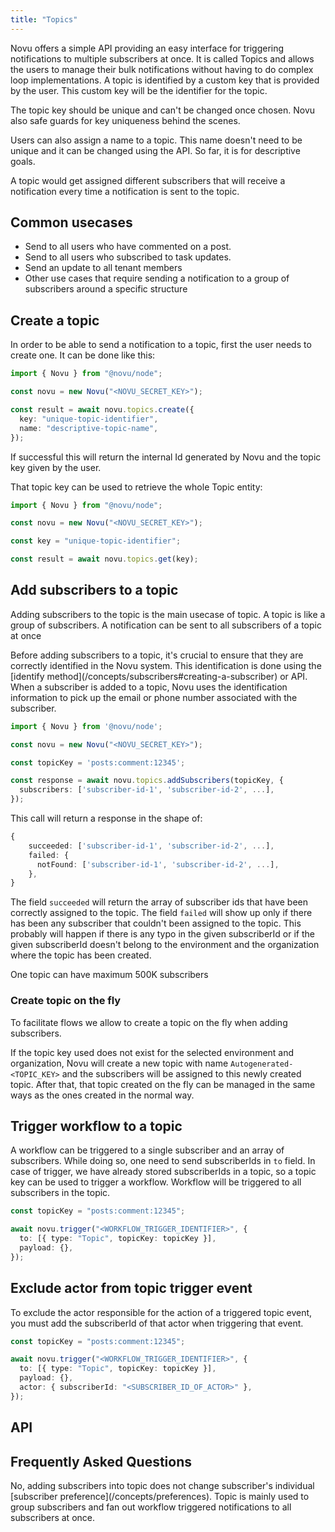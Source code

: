 ```yaml
---
title: "Topics"
---
```


Novu offers a simple API providing an easy interface for triggering notifications to multiple subscribers at once. It is called Topics and allows the users to manage their bulk notifications without having to do complex loop implementations. A topic is identified by a custom key that is provided by the user. This custom key will be the identifier for the topic.

<Warning>
  The topic key should be unique and can't be changed once chosen. Novu also
  safe guards for key uniqueness behind the scenes.
</Warning>

Users can also assign a name to a topic. This name doesn't need to be unique and it can be changed using the API. So far, it is for descriptive goals.

A topic would get assigned different subscribers that will receive a notification every time a notification is sent to the topic.

## Common usecases

- Send to all users who have commented on a post.
- Send to all users who subscribed to task updates.
- Send an update to all tenant members
- Other use cases that require sending a notification to a group of subscribers around a specific structure

## Create a topic

In order to be able to send a notification to a topic, first the user needs to create one. It can be done like this:

```typescript
import { Novu } from "@novu/node";

const novu = new Novu("<NOVU_SECRET_KEY>");

const result = await novu.topics.create({
  key: "unique-topic-identifier",
  name: "descriptive-topic-name",
});
```

If successful this will return the internal Id generated by Novu and the topic key given by the user.

That topic key can be used to retrieve the whole Topic entity:

```typescript
import { Novu } from "@novu/node";

const novu = new Novu("<NOVU_SECRET_KEY>");

const key = "unique-topic-identifier";

const result = await novu.topics.get(key);
```

## Add subscribers to a topic

Adding subscribers to the topic is the main usecase of topic. A topic is like a group of subscribers. A notification can be sent to all subscribers of a topic at once

<Warning>
  Before adding subscribers to a topic, it's crucial to ensure that they are
  correctly identified in the Novu system. This identification is done using the
  [identify method](/concepts/subscribers#creating-a-subscriber) or API. When a
  subscriber is added to a topic, Novu uses the identification information to
  pick up the email or phone number associated with the subscriber.
</Warning>

```typescript
import { Novu } from '@novu/node';

const novu = new Novu("<NOVU_SECRET_KEY>");

const topicKey = 'posts:comment:12345';

const response = await novu.topics.addSubscribers(topicKey, {
  subscribers: ['subscriber-id-1', 'subscriber-id-2', ...],
});
```

This call will return a response in the shape of:

```typescript
{
    succeeded: ['subscriber-id-1', 'subscriber-id-2', ...],
    failed: {
      notFound: ['subscriber-id-1', 'subscriber-id-2', ...],
    },
}
```

The field `succeeded` will return the array of subscriber ids that have been correctly assigned to the topic. The field `failed` will show up only if there has been any subscriber that couldn't been assigned to the topic. This probably will happen if there is any typo in the given subscriberId or if the given subscriberId doesn't belong to the environment and the organization where the topic has been created.

<Info>One topic can have maximum 500K subscribers</Info>

### Create topic on the fly

To facilitate flows we allow to create a topic on the fly when adding subscribers.

If the topic key used does not exist for the selected environment and organization, Novu will create a new topic with name `Autogenerated-<TOPIC_KEY>` and the subscribers will be assigned to this newly created topic.
After that, that topic created on the fly can be managed in the same ways as the ones created in the normal way.

## Trigger workflow to a topic

A workflow can be triggered to a single subscriber and an array of subscribers. While doing so, one need to send subscriberIds in `to` field. In case of trigger, we have already stored subscriberIds in a topic, so a topic key can be used to trigger a workflow. Workflow will be triggered to all subscribers in the topic.

```typescript
const topicKey = "posts:comment:12345";

await novu.trigger("<WORKFLOW_TRIGGER_IDENTIFIER>", {
  to: [{ type: "Topic", topicKey: topicKey }],
  payload: {},
});
```

## Exclude actor from topic trigger event

To exclude the actor responsible for the action of a triggered topic event, you must add the subscriberId of that actor when triggering that event.

```typescript
const topicKey = "posts:comment:12345";

await novu.trigger("<WORKFLOW_TRIGGER_IDENTIFIER>", {
  to: [{ type: "Topic", topicKey: topicKey }],
  payload: {},
  actor: { subscriberId: "<SUBSCRIBER_ID_OF_ACTOR>" },
});
```

## API

<CardGroup cols={3}>
  <Card
    title="Fetch list of topics"
    icon="plug"
    color="#16a34a"
    href="/api-reference/topics/filter-topics"
  ></Card>
  <Card
    title="Create a new topic"
    icon="plug"
    color="#16a34a"
    href="/api-reference/topics/topic-creation"
  ></Card>
  <Card
    title="Add subscribers to a topic"
    icon="plug"
    color="#16a34a"
    href="/api-reference/topics/subscribers-addition"
  ></Card>
  <Card
    title="Check if subscriber belongs to a topic"
    icon="plug"
    color="#16a34a"
    href="/api-reference/topics/check-topic-subscriber"
  ></Card>
  <Card
    title="Remove subscribers from a topic"
    icon="plug"
    color="#16a34a"
    href="/api-reference/topics/subscribers-removal"
  ></Card>
  <Card
    title="Fetch a topic by topic-key"
    icon="plug"
    color="#16a34a"
    href="/api-reference/topics/get-topic"
  ></Card>
  <Card
    title="Delete a topic"
    icon="plug"
    color="#16a34a"
    href="/api-reference/topics/delete-topic"
  ></Card>
  <Card
    title="Rename a topic"
    icon="plug"
    color="#16a34a"
    href="/api-reference/topics/rename-a-topic"
  ></Card>
</CardGroup>

## Frequently Asked Questions

<AccordionGroup>
  <Accordion title="Does it mean that all subscribers of one topic have same preference">
    No, adding subscribers into topic does not change subscriber's individual
    [subscriber preference](/concepts/preferences). Topic is mainly used to
    group subscribers and fan out workflow triggered notifications to all
    subscribers at once.
  </Accordion>
</AccordionGroup>
